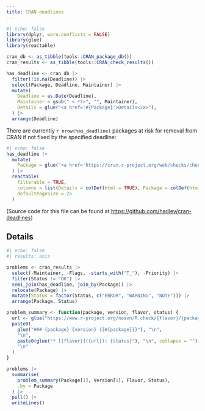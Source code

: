 ```yaml
---
title: CRAN deadlines
---
```


```r
#| echo: false
library(dplyr, warn.conflicts = FALSE)
library(glue)
library(reactable)

cran_db <- as_tibble(tools::CRAN_package_db())
cran_results <- as_tibble(tools::CRAN_check_results())

has_deadline <- cran_db |> 
  filter(!is.na(Deadline)) |> 
  select(Package, Deadline, Maintainer) |> 
  mutate(
    Deadline = as.Date(Deadline),
    Maintainer = gsub(" <.*?>", "", Maintainer),
    Details = glue("<a href='#{Package}'>Details</a>"),
  ) |>
  arrange(Deadline)

```

There are currently `r nrow(has_deadline)` packages at risk for removal from CRAN if not fixed by the specified deadline:

```r
#| echo: false
has_deadline |>
  mutate(
    Package = glue("<a href='https://cran.r-project.org/web/checks/check_results_{Package}.html'>{Package}</a>")
  ) |>
  reactable(
    filterable = TRUE, 
    columns = list(Details = colDef(html = TRUE), Package = colDef(html = TRUE)),
    defaultPageSize = 25
  )
```

(Source code for this file can be found at <https://github.com/hadley/cran-deadlines>)

## Details

```r
#| echo: false
#| results: asis

problems <- cran_results |> 
  select(-Maintainer, -Flags, -starts_with("T_"), -Priority) |> 
  filter(Status != "OK") |> 
  semi_join(has_deadline, join_by(Package)) |> 
  relocate(Package) |> 
  mutate(Status = factor(Status, c("ERROR", "WARNING", "NOTE"))) |>
  arrange(Package, Status)

problem_summary <- function(package, version, flavor, status) {
  url <- glue("https://www.r-project.org/nosvn/R.check/{flavor}/{package}-00check.html")
  paste0(
    glue("### {package} {version} {{#{package}}}"), "\n",
    "\n",
    paste0(glue("* [{flavor}]({url}): {status}"), "\n", collapse = ""),
    "\n"
  )
}

problems |>
  summarise(
    problem_summary(Package[1], Version[1], Flavor, Status), 
    .by = Package
  ) |>
  pull() |>
  writeLines()
```
